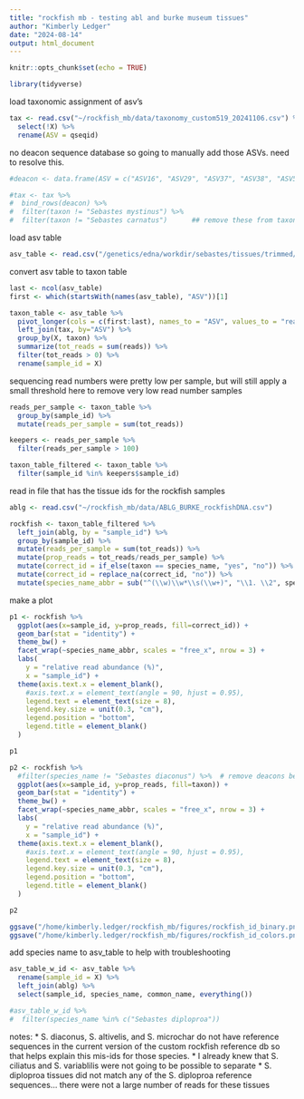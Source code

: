 ```yaml
---
title: "rockfish mb - testing abl and burke museum tissues"
author: "Kimberly Ledger"
date: "2024-08-14"
output: html_document
---
```


```r
knitr::opts_chunk$set(echo = TRUE)
```

```r
library(tidyverse)
```

load taxonomic assignment of asv's
```r
tax <- read.csv("~/rockfish_mb/data/taxonomy_custom519_20241106.csv") %>%
  select(!X) %>%
  rename(ASV = qseqid)
```

no deacon sequence database so going to manually add those ASVs. need to resolve this. 
```r
#deacon <- data.frame(ASV = c("ASV16", "ASV29", "ASV37", "ASV38", "ASV52", "ASV53"), taxon = c("Sebastes diaconus", "Sebastes diaconus", "Sebastes diaconus", "Sebastes diaconus", "Sebastes diaconus", "Sebastes diaconus"))

#tax <- tax %>%
#  bind_rows(deacon) %>%
#  filter(taxon != "Sebastes mystinus") %>%
#  filter(taxon != "Sebastes carnatus")      ## remove these from taxon assingment to see if we can get a true id on the asv
```


load asv table
```r
asv_table <- read.csv("/genetics/edna/workdir/sebastes/tissues/trimmed/filtered/outputs/ASVtable.csv")
```

convert asv table to taxon table
```r
last <- ncol(asv_table)
first <- which(startsWith(names(asv_table), "ASV"))[1]

taxon_table <- asv_table %>%
  pivot_longer(cols = c(first:last), names_to = "ASV", values_to = "reads") %>%
  left_join(tax, by="ASV") %>%
  group_by(X, taxon) %>%
  summarize(tot_reads = sum(reads)) %>%
  filter(tot_reads > 0) %>%
  rename(sample_id = X)
```

sequencing read numbers were pretty low per sample, but will still apply a small threshold here to remove very low read number samples 
```r
reads_per_sample <- taxon_table %>%
  group_by(sample_id) %>%
  mutate(reads_per_sample = sum(tot_reads))

keepers <- reads_per_sample %>%
  filter(reads_per_sample > 100)

taxon_table_filtered <- taxon_table %>%
  filter(sample_id %in% keepers$sample_id)
```


read in file that has the tissue ids for the rockfish samples 
```r
ablg <- read.csv("~/rockfish_mb/data/ABLG_BURKE_rockfishDNA.csv")
```

```r
rockfish <- taxon_table_filtered %>%
  left_join(ablg, by = "sample_id") %>%
  group_by(sample_id) %>%
  mutate(reads_per_sample = sum(tot_reads)) %>%
  mutate(prop_reads = tot_reads/reads_per_sample) %>%
  mutate(correct_id = if_else(taxon == species_name, "yes", "no")) %>%
  mutate(correct_id = replace_na(correct_id, "no")) %>%
  mutate(species_name_abbr = sub("^(\\w)\\w*\\s(\\w+)", "\\1. \\2", species_name))
```

make a plot 
```r
p1 <- rockfish %>%
  ggplot(aes(x=sample_id, y=prop_reads, fill=correct_id)) +
  geom_bar(stat = "identity") + 
  theme_bw() +
  facet_wrap(~species_name_abbr, scales = "free_x", nrow = 3) + 
  labs(
    y = "relative read abundance (%)",
    x = "sample_id") + 
  theme(axis.text.x = element_blank(),
    #axis.text.x = element_text(angle = 90, hjust = 0.95),
    legend.text = element_text(size = 8),
    legend.key.size = unit(0.3, "cm"),
    legend.position = "bottom",
    legend.title = element_blank()
  )

p1 
```

```r
p2 <- rockfish %>%
  #filter(species_name != "Sebastes diaconus") %>%  # remove deacons because tax id was off from sequence not being in ncbi db
  ggplot(aes(x=sample_id, y=prop_reads, fill=taxon)) +
  geom_bar(stat = "identity") + 
  theme_bw() +
  facet_wrap(~species_name_abbr, scales = "free_x", nrow = 3) + 
  labs(
    y = "relative read abundance (%)",
    x = "sample_id") + 
  theme(axis.text.x = element_blank(),
    #axis.text.x = element_text(angle = 90, hjust = 0.95),
    legend.text = element_text(size = 8),
    legend.key.size = unit(0.3, "cm"),
    legend.position = "bottom",
    legend.title = element_blank()
  )

p2 
```

```r
ggsave("/home/kimberly.ledger/rockfish_mb/figures/rockfish_id_binary.png", plot = p1, dpi = 300, width = 12, height = 6)
ggsave("/home/kimberly.ledger/rockfish_mb/figures/rockfish_id_colors.png", plot = p2, dpi = 300, width = 12, height = 6)
```


add species name to asv_table to help with troubleshooting
```r
asv_table_w_id <- asv_table %>%
  rename(sample_id = X) %>%
  left_join(ablg) %>%
  select(sample_id, species_name, common_name, everything())
```

```r
#asv_table_w_id %>%
#  filter(species_name %in% c("Sebastes diploproa"))
```

notes: 
* S. diaconus, S. altivelis, and S. microchar do not have reference sequences in the current version of the custom rockfish reference db so that helps explain this mis-ids for those species. 
* I already knew that S. ciliatus and S. variablilis were not going to be possible to separate 
* S. diploproa tissues did not match any of the S. diploproa reference sequences... there were not a large number of reads for these tissues


